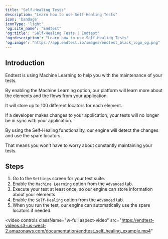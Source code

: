 ```yaml
---
title: "Self-Healing Tests"
description: "Learn how to use Self-Healing Tests"
icon: 'bandage'
iconType: 'light'
'og:site_name': "Endtest"
'og:title': "Self-Healing Tests | Endtest"
'og:description': "Learn how to use Self-Healing Tests"
'og:image': "https://app.endtest.io/images/endtest_black_logo_og.png"
---
```


## Introduction

Endtest is using Machine Learning to help you with the maintenance of your tests.

By enabling the Machine Learning option, our platform will learn more about the elements and the flows from your application.

It will store up to 100 different locators for each element.

If a developer makes changes to your application, your tests will no longer be in sync with your application.

By using the Self-Healing functionality, our engine will detect the changes and use the spare locators.

That means you won't have to worry about constantly maintaining your tests.


## Steps
1. Go to the `Settings` screen for your test suite.
2. Enable the `Machine Learning` option from the `Advanced` tab.
3. Execute your test at least once, so our engine can store information about your elements.
4. Enable the `Self-Healing` option from the `Advanced` tab.
5. When you run the test, our engine can automatically use the spare locators if needed.

<video
  controls
  className="w-full aspect-video"
  src="https://endtest-videos.s3-us-west-2.amazonaws.com/documentation/endtest_self_healing_example.mp4"
></video>